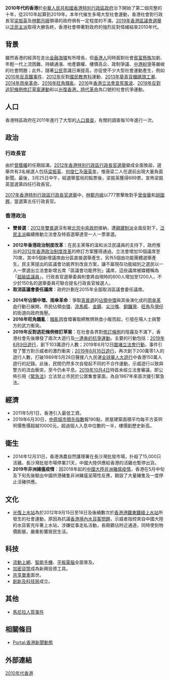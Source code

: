 {{expand|time=2018-04-22T15:45:28+00:00}}
{{YearTopicTOC|2015|香港}}
{{香港歷史}}
{{香港}}

'''2010年代的香港'''於[[中華人民共和國|中華人民共和國]][[香港特別行政區政府|香港特別行政區政府]]治下開始了第二個完整的十年，從2010年起算到2019年。本年代催生多場大型社會運動，香港社會對行政長官[[梁振英|梁振英]]及[[林鄭月娥|林鄭月娥]]領導的政府俱有一定程度的不滿，[[2019年香港區議會選舉|2019年香港區議會選舉]]以[[泛民主派|泛民主派]]取得大勝告終，香港社會帶著對政府的強烈反對情緒結束2010年代。

==背景==
雖然香港的經濟在走出[[金融海嘯|金融海嘯]]有所增長，但[[香港人|香港人]]同時面對社會[[貧富差距|貧富懸殊]]加劇、年輕一代上流困難、持續通漲、地產霸權、樓價高企、政制爭議、[[中港矛盾|中港紛爭]]等嚴峻的社會問題；此外，隨著[[公民|公民]]意識日漸提高，亦促使不少大型社會運動產生，例如[[2010年|2010年]][[香港高鐵爭議|反高鐵事件]]、[[2012年|2012年]]反對[[德育及國民教育科|國民教育科]]運動、[[2013年|2013年]][[葵青貨櫃碼頭工潮|葵青貨櫃碼頭工潮]]、[[2014年|2014年]][[雨傘革命|雨傘革命]]、[[2016年|2016年]][[旺角騷亂|旺角騷亂]]、[[2016|2016]]年[[香港立法會宣誓風波|香港立法會宣誓風波]]、[[2019年|2019年]][[反對逃犯條例修訂草案運動|反對逃犯條例修訂草案運動]]和以[[光復香港，時代革命|光復香港，時代革命]]為口號的社會抗爭運動。

==人口==
香港特區政府在2011年進行了大型的[[2011年香港人口普查|人口普查]]，有關的調查每10年進行一次。

==政治==
===行政長官===
{{main|香港政治|2012年香港特別行政區行政長官選舉|2017年香港特別行政區行政長官選舉}}
由於[[曾蔭權|曾蔭權]]的任期屆滿，[[2012年香港特別行政區行政長官選舉|2012年香港特別行政區行政長官選舉]]變成全面換屆，選舉共有3名候選人包括[[梁振英|梁振英]]、[[何俊仁|何俊仁]]及[[唐英年|唐英年]]，惟唐梁二人在選前出現大量負面新聞。最後，3月25日中午，經選舉當局的點票後，梁振英獲得689票，宣佈梁振英當選第四任行政長官。

[[2017年香港特別行政區行政長官選舉|2017年香港特別行政區行政長官選舉]]中，[[林鄭月娥|林鄭月娥]]以777票擊敗對手[[曾俊華|曾俊華]]和[[胡國興|胡國興]]，當選第五任行政長官。

===香港政治===
{{main|2012年香港政治制度改革}}
*'''雙普選'''：[[2012年雙普選|2012年雙普選]]沒有被[[中華人民共和國中央政府|北京中央政府]]接納，遭[[親建制派|親建制派]]全面反對下，[[泛民主派|泛民主派]]繼續推動立法會及特首選舉達至一人一票普選。
{{multiple image
| align =center
| direction = horizontal
| footer_align =right
<!-- 注释出：| image1 = Offical poster for the Package of Proposals for the Methods for Selecting the CE and for Forming the Legco in 2012.svg -->
| width1 = 125
| caption1 = [[2012年香港政治制度改革|2012年香港政治制度改革]]官方宣傳海報
}}
*'''2012年香港政治制度改革'''：在民主黨等的溫和派泛民議員的支持下，政府推出的[[2012年香港政治制度改革|2012年香港政治制度改革]]的修訂方案獲得通過。立法會增加10個議席至70席，其中5個新增議席由分區直接選舉產生，另外5個由功能團體選舉產生。民主黨提出的區議會功能界別改良方案，讓不屬現存功能組別之選民以一人一票選出立法會新增五席「區議會功能界別」議席，這些議席被媒體稱為「[[超級區議員|超級區議員]]」。行政長官選舉委員則會將由現時的800人增加至1200人，不少於150名的選舉委員可聯合提名行政長官候選人。
*'''取消區議會委任議席'''：政府計劃在2015年全面取消區議會委任議席。
{{main|讓愛與和平佔領中環|雨傘革命}}
*'''2014年佔領中環、雨傘革命'''：爭取[[真普選|真普選]]的[[讓愛與和平佔領中環|佔領中環]]與其後演化成的[[雨傘革命|雨傘革命]]行動已展開，市民佔領[[中環|中環]]、[[添馬艦|添馬艦]]、[[金鐘|金鐘]]、[[尖沙嘴|尖沙嘴]]、[[銅鑼灣|銅鑼灣]]、[[旺角|旺角]]及[[灣仔|灣仔]]的街道向政府施壓。
*'''2016年旺角騷亂'''：[[2016年農曆新年旺角騷亂|騷亂]]因食環署取締無牌熟食小販而起，引發在場人士與警方的武力衝突。
*'''2019年反對逃犯條例修訂草案'''：在社會各界對[[2019年逃犯及刑事事宜相互法律協助法例（修訂）條例草案|修訂條例]]的陰霾及不滿下，香港社會先後爆發了兩次大遊行及[[反對逃犯條例修訂草案遊行與集會列表|一連串的抗爭運動]]。主要的行動包括：[[2019年6月9日反對逃犯條例修訂草案遊行|2019年6月9日遊行]]，創下103萬遊行人數；2019年6月12日[[反對逃犯條例修訂草案佔領行動|圍堵立法會行動]]，事件引發了警方對示威者的激烈衝突；[[2019年6月16日反對逃犯條例修訂草案遊行|2019年6月16日遊行]]，再次創下200萬零1人的遊行人數，打破1989年5月28日聲援八九民運[[全球華人大遊行|全球華人大遊行]]中香港150萬人遊行的記錄。此後，民間仍然多次自發起不同的不合作運動，示威遊行以致與警方的流血衝突，至今仍未平息。[[2019年10月4日|2019年10月4日]]特首未經立法會審議，即公佈引用《[[緊急法|緊急法]]》立法禁止市民於公眾集會蒙面，為自1967年來首次援引緊急法。

==經濟==
*2011年5月1日，香港引入最低工資。
*2019年6月30日，[[中原城市領先指數|中原城市領先指數]]報190點，房屋建築面積平均每平方英呎呎價售價超越10000元，超過個人入息中位數的一半，樓價創歷史新高。

==衛生==
*2014年12月31日，香港漁農自然護理署在長沙灣批發市場，扑殺了15,000只活雞。長沙灣批發市場停業21天，中國大陸供應給香港的活雞也暫停出貨。
*'''2019年非洲豬瘟疫情'''：因2018年起的[[中國大陸非洲豬瘟疫情|中國大陸非洲豬瘟疫情]]，香港在5月中旬及下旬先後驗出中國供港豬隻非洲豬瘟呈陽性反應，銷毀了大量豬隻及一度停止活豬供應。

==文化==
*[[光復上水站|光復上水站]]為於2012年9月15日至18日及後續數次於[[香港|香港]][[港鐵|港鐵]][[東鐵綫|東鐵綫]][[上水站_(香港)|上水站]]所發生的社會運動，原因為抗議[[香港境內水貨客問題|香港境內水貨客問題]]，示威者指控來自中國大陸的水貨客充斥著上水站，涉嫌從事走私活動，長期霸佔附近通道，同時使到物價膨脹，嚴重影響居民生活。

== 科技 ==
*[[流動上網|流動上網]]、[[智能手機|智能手機]]、[[平板電腦|平板電腦]]全面普及。
*[[加密貨幣|加密貨幣]]成為新興投資工具。
*[[共享單車|共享單車]]面世。
*[[創新及科技局|創新及科技局]]成立。
== 其他 ==
*[[馬尼拉人質事件|馬尼拉人質事件]]

==相關條目==
*[[Portal:香港新聞動態|Portal:香港新聞動態]]

==外部連結==
<div class="references-small">
<references />
</div>

{{香港统治者}}
{{Hong Kong topics}}

[[Category:2010年代香港|]]